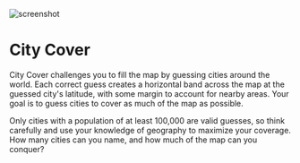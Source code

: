 
<Image
  className="rounded-md"
  src="/img/games/city-cover.png"
  alt="screenshot"
  width={1800}
  height={900}
/>

# City Cover

City Cover challenges you to fill the map by guessing cities around the world. Each correct guess creates a horizontal band across the map at the guessed city's latitude, with some margin to account for nearby areas. Your goal is to guess cities to cover as much of the map as possible.

Only cities with a population of at least 100,000 are valid guesses, so think carefully and use your knowledge of geography to maximize your coverage. How many cities can you name, and how much of the map can you conquer?

<CityCoverSettings className="not-prose" />
